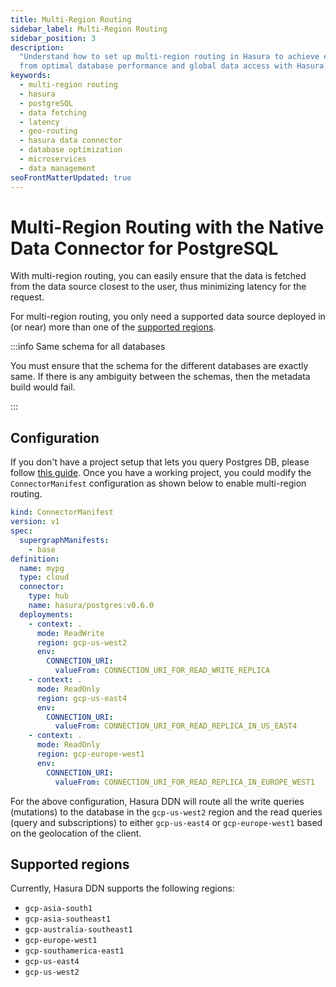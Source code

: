 ```yaml
---
title: Multi-Region Routing
sidebar_label: Multi-Region Routing
sidebar_position: 3
description:
  "Understand how to set up multi-region routing in Hasura to achieve efficient data fetching and lower latency. Benefit
  from optimal database performance and global data access with Hasura."
keywords:
  - multi-region routing
  - hasura
  - postgreSQL
  - data fetching
  - latency
  - geo-routing
  - hasura data connector
  - database optimization
  - microservices
  - data management
seoFrontMatterUpdated: true
---
```


# Multi-Region Routing with the Native Data Connector for PostgreSQL

With multi-region routing, you can easily ensure that the data is fetched from the data source closest to the user, thus
minimizing latency for the request.

For multi-region routing, you only need a supported data source deployed in (or near) more than one of the
[supported regions](#supported-regions).

:::info Same schema for all databases

You must ensure that the schema for the different databases are exactly same. If there is any ambiguity between the
schemas, then the metadata build would fail.

:::

## Configuration

If you don't have a project setup that lets you query Postgres DB, please follow
[this guide](/getting-started/create-a-project). Once you have a working project, you could modify the
`ConnectorManifest` configuration as shown below to enable multi-region routing.

```yaml
kind: ConnectorManifest
version: v1
spec:
  supergraphManifests:
    - base
definition:
  name: mypg
  type: cloud
  connector:
    type: hub
    name: hasura/postgres:v0.6.0
  deployments:
    - context: .
      mode: ReadWrite
      region: gcp-us-west2
      env:
        CONNECTION_URI:
          valueFrom: CONNECTION_URI_FOR_READ_WRITE_REPLICA
    - context: .
      mode: ReadOnly
      region: gcp-us-east4
      env:
        CONNECTION_URI:
          valueFrom: CONNECTION_URI_FOR_READ_REPLICA_IN_US_EAST4
    - context: .
      mode: ReadOnly
      region: gcp-europe-west1
      env:
        CONNECTION_URI:
          valueFrom: CONNECTION_URI_FOR_READ_REPLICA_IN_EUROPE_WEST1
```

For the above configuration, Hasura DDN will route all the write queries (mutations) to the database in the
`gcp-us-west2` region and the read queries (query and subscriptions) to either `gcp-us-east4` or `gcp-europe-west1`
based on the geolocation of the client.

## Supported regions

Currently, Hasura DDN supports the following regions:

- `gcp-asia-south1`
- `gcp-asia-southeast1`
- `gcp-australia-southeast1`
- `gcp-europe-west1`
- `gcp-southamerica-east1`
- `gcp-us-east4`
- `gcp-us-west2`
